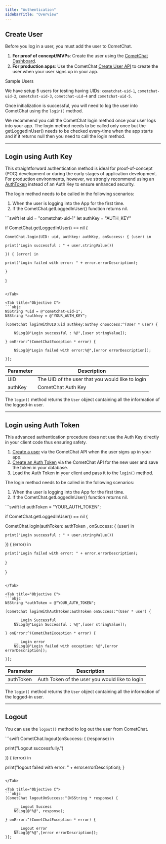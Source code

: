 ```yaml
---
title: "Authentication"
sidebarTitle: "Overview"
---
```




## Create User

Before you log in a user, you must add the user to CometChat.

1. **For proof of concept/MVPs**: Create the user using the [CometChat Dashboard](https://app.cometchat.com).
2. **For production apps**: Use the CometChat [Create User API](https://api-explorer.cometchat.com/reference/creates-user) to create the user when your user signs up in your app.

<Note>
Sample Users

We have setup 5 users for testing having UIDs: `cometchat-uid-1`, `cometchat-uid-2`, `cometchat-uid-3`, `cometchat-uid-4` and `cometchat-uid-5`.

</Note>

Once initialization is successful, you will need to log the user into CometChat using the `login()` method.

We recommend you call the CometChat login method once your user logs into your app. The login method needs to be called only once but the getLoggedInUser() needs to be checked every-time when the app starts and if it returns null then you need to call the login method.

***

## Login using Auth Key

This straightforward authentication method is ideal for proof-of-concept (POC) development or during the early stages of application development. For production environments, however, we strongly recommend using an [AuthToken](#login-using-auth-token) instead of an Auth Key to ensure enhanced security.

The login method needs to be called in the following scenarios:

1. When the user is logging into the App for the first time.
2. If the CometChat.getLoggedInUser() function returns nil.

<Tabs>
<Tab title="Swift">
```swift
let uid = "cometchat-uid-1"
let authKey = "AUTH_KEY"

if CometChat.getLoggedInUser() == nil {

	CometChat.login(UID: uid, authkey: authKey, onSuccess: { (user) in

  	print("Login successful : " + user.stringValue())

	}) { (error) in

  	print("Login failed with error: " + error.errorDescription);

	}

}
```

</Tab>

<Tab title="Objective C">
```objc
NSString *uid = @"cometchat-uid-1";
NSString *authkey = @"YOUR_AUTH_KEY";

[CometChat loginWithUID:uid authkey:authey onSuccess:^(User * user) {

    NSLog(@"Login successful : %@",[user stringValue]);

} onError:^(CometChatException * error) {

    NSLog(@"Login failed with error:%@",[error errorDescription]);

}];
```

</Tab>

</Tabs>

| Parameter | Description                                      |
| --------- | ------------------------------------------------ |
| UID       | The UID of the user that you would like to login |
| authKey   | CometChat Auth Key                               |

The `login()` method returns the `User` object containing all the information of the logged-in user.

***

## Login using Auth Token

This advanced authentication procedure does not use the Auth Key directly in your client code thus ensuring safety.

1. [Create a user](https://api-explorer.cometchat.com/reference/creates-user) via the CometChat API when the user signs up in your app.
2. [Create an Auth Token](https://api-explorer.cometchat.com/reference/create-authtoken) via the CometChat API for the new user and save the token in your database.
3. Load the Auth Token in your client and pass it to the `login()` method.

The login method needs to be called in the following scenarios:

1. When the user is logging into the App for the first time.
2. If the CometChat.getLoggedInUser() function returns nil.

<Tabs>
<Tab title="Swift">
```swift
let authToken = "YOUR_AUTH_TOKEN";

if CometChat.getLoggedInUser() == nil {

  CometChat.login(authToken: authToken , onSuccess: { (user) in

    print("Login successful : " + user.stringValue())

  }) { (error) in

    print("Login failed with error: " + error.errorDescription);
  }

}
```

</Tab>

<Tab title="Objective C">
```objc
NSString *authToken = @"YOUR_AUTH_TOKEN";

[CometChat loginWithAuthToken:authToken onSuccess:^(User * user) {

    __ Login Successful
    NSLog(@"Login Successful : %@",[user stringValue]);

} onError:^(CometChatException * error) {

    __ Login error
    NSLog(@"Login failed with exception: %@",[error errorDescription]);

}];
```

</Tab>

</Tabs>

| Parameter | Description                                    |
| --------- | ---------------------------------------------- |
| authToken | Auth Token of the user you would like to login |

The `login()` method returns the `User` object containing all the information of the logged-in user.

***

## Logout

You can use the `logout()` method to log out the user from CometChat.

<Tabs>
<Tab title="Swift">
```swift
CometChat.logout(onSuccess: { (response) in

  print("Logout successfully.")

}) { (error) in

  print("logout failed with error: " + error.errorDescription);
}
```

</Tab>

<Tab title="Objective C">
```objc
[CometChat logoutOnSuccess:^(NSString * response) {

    __ Logout Success
    NSLog(@"%@", response);

} onError:^(CometChatException * error) {

    __ Logout error
    NSLog(@"%@",[error errorDescription]);
}];
```

</Tab>

</Tabs>
